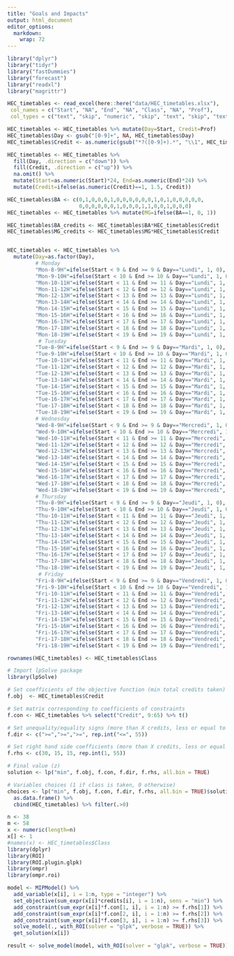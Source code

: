 ```yaml
---
title: "Goals and Impacts"
output: html_document
editor_options: 
  markdown: 
    wrap: 72
---
```


```r
library("dplyr")
library("tidyr")
library("fastDummies")
library("forecast")
library("readxl")
library("magrittr")

HEC_timetables <- read_excel(here::here("data/HEC_timetables.xlsx"), 
 col_names = c("Start", "NA", "End", "NA", "Class", "NA", "Prof"), 
 col_types = c("text", "skip", "numeric", "skip", "text", "skip", "text"))

HEC_timetables <- HEC_timetables %>% mutate(Day=Start, Credit=Prof)
HEC_timetables$Day <- gsub("[0-9]+", NA, HEC_timetables$Day) 
HEC_timetables$Credit <- as.numeric(gsub("*?([0-9]+).*", "\\1", HEC_timetables$Prof)) 

HEC_timetables <- HEC_timetables %>% 
  fill(Day, .direction = c("down")) %>%
  fill(Credit, .direction = c("up")) %>%
  na.omit() %>%
  mutate(Start=as.numeric(Start)*24, End=as.numeric(End)*24) %>%
  mutate(Credit=ifelse(as.numeric(Credit)==1, 1.5, Credit)) 

HEC_timetables$BA <- c(0,1,0,0,0,1,0,0,0,0,0,0,1,0,1,0,0,0,0,0,
                       0,0,0,0,0,0,1,0,0,0,1,1,0,0,1,0,0,0)
HEC_timetables <- HEC_timetables %>% mutate(MG=ifelse(BA==1, 0, 1))

HEC_timetables$BA_credits <- HEC_timetables$BA*HEC_timetables$Credit
HEC_timetables$MG_credits <- HEC_timetables$MG*HEC_timetables$Credit


HEC_timetables <- HEC_timetables %>%
  mutate(Day=as.factor(Day), 
         # Monday
         "Mon-8-9H"=ifelse(Start < 9 & End >= 9 & Day=="Lundi", 1, 0), 
         "Mon-9-10H"=ifelse(Start < 10 & End >= 10 & Day=="Lundi", 1, 0),
         "Mon-10-11H"=ifelse(Start < 11 & End >= 11 & Day=="Lundi", 1, 0),
         "Mon-11-12H"=ifelse(Start < 12 & End >= 12 & Day=="Lundi", 1, 0), 
         "Mon-12-13H"=ifelse(Start < 13 & End >= 13 & Day=="Lundi", 1, 0),
         "Mon-13-14H"=ifelse(Start < 14 & End >= 14 & Day=="Lundi", 1, 0),
         "Mon-14-15H"=ifelse(Start < 15 & End >= 15 & Day=="Lundi", 1, 0), 
         "Mon-15-16H"=ifelse(Start < 16 & End >= 16 & Day=="Lundi", 1, 0),
         "Mon-16-17H"=ifelse(Start < 17 & End >= 17 & Day=="Lundi", 1, 0),
         "Mon-17-18H"=ifelse(Start < 18 & End >= 18 & Day=="Lundi", 1, 0),
         "Mon-18-19H"=ifelse(Start < 19 & End >= 19 & Day=="Lundi", 1, 0), 
          # Tuesday
         "Tue-8-9H"=ifelse(Start < 9 & End >= 9 & Day=="Mardi", 1, 0), 
         "Tue-9-10H"=ifelse(Start < 10 & End >= 10 & Day=="Mardi", 1, 0),
         "Tue-10-11H"=ifelse(Start < 11 & End >= 11 & Day=="Mardi", 1, 0),
         "Tue-11-12H"=ifelse(Start < 12 & End >= 12 & Day=="Mardi", 1, 0), 
         "Tue-12-13H"=ifelse(Start < 13 & End >= 13 & Day=="Mardi", 1, 0),
         "Tue-13-14H"=ifelse(Start < 14 & End >= 14 & Day=="Mardi", 1, 0),
         "Tue-14-15H"=ifelse(Start < 15 & End >= 15 & Day=="Mardi", 1, 0), 
         "Tue-15-16H"=ifelse(Start < 16 & End >= 16 & Day=="Mardi", 1, 0),
         "Tue-16-17H"=ifelse(Start < 17 & End >= 17 & Day=="Mardi", 1, 0),
         "Tue-17-18H"=ifelse(Start < 18 & End >= 18 & Day=="Mardi", 1, 0),
         "Tue-18-19H"=ifelse(Start < 19 & End >= 19 & Day=="Mardi", 1, 0), 
         # Wednesday
         "Wed-8-9H"=ifelse(Start < 9 & End >= 9 & Day=="Mercredi", 1, 0), 
         "Wed-9-10H"=ifelse(Start < 10 & End >= 10 & Day=="Mercredi", 1, 0),
         "Wed-10-11H"=ifelse(Start < 11 & End >= 11 & Day=="Mercredi", 1, 0),
         "Wed-11-12H"=ifelse(Start < 12 & End >= 12 & Day=="Mercredi", 1, 0), 
         "Wed-12-13H"=ifelse(Start < 13 & End >= 13 & Day=="Mercredi", 1, 0),
         "Wed-13-14H"=ifelse(Start < 14 & End >= 14 & Day=="Mercredi", 1, 0),
         "Wed-14-15H"=ifelse(Start < 15 & End >= 15 & Day=="Mercredi", 1, 0), 
         "Wed-15-16H"=ifelse(Start < 16 & End >= 16 & Day=="Mercredi", 1, 0),
         "Wed-16-17H"=ifelse(Start < 17 & End >= 17 & Day=="Mercredi", 1, 0),
         "Wed-17-18H"=ifelse(Start < 18 & End >= 18 & Day=="Mercredi", 1, 0),
         "Wed-18-19H"=ifelse(Start < 19 & End >= 19 & Day=="Mercredi", 1, 0), 
         # Thursday
         "Thu-8-9H"=ifelse(Start < 9 & End >= 9 & Day=="Jeudi", 1, 0), 
         "Thu-9-10H"=ifelse(Start < 10 & End >= 10 & Day=="Jeudi", 1, 0),
         "Thu-10-11H"=ifelse(Start < 11 & End >= 11 & Day=="Jeudi", 1, 0),
         "Thu-11-12H"=ifelse(Start < 12 & End >= 12 & Day=="Jeudi", 1, 0), 
         "Thu-12-13H"=ifelse(Start < 13 & End >= 13 & Day=="Jeudi", 1, 0),
         "Thu-13-14H"=ifelse(Start < 14 & End >= 14 & Day=="Jeudi", 1, 0),
         "Thu-14-15H"=ifelse(Start < 15 & End >= 15 & Day=="Jeudi", 1, 0), 
         "Thu-15-16H"=ifelse(Start < 16 & End >= 16 & Day=="Jeudi", 1, 0),
         "Thu-16-17H"=ifelse(Start < 17 & End >= 17 & Day=="Jeudi", 1, 0),
         "Thu-17-18H"=ifelse(Start < 18 & End >= 18 & Day=="Jeudi", 1, 0),
         "Thu-18-19H"=ifelse(Start < 19 & End >= 19 & Day=="Jeudi", 1, 0), 
          # Friday
         "Fri-8-9H"=ifelse(Start < 9 & End >= 9 & Day=="Vendredi", 1, 0), 
         "Fri-9-10H"=ifelse(Start < 10 & End >= 10 & Day=="Vendredi", 1, 0),
         "Fri-10-11H"=ifelse(Start < 11 & End >= 11 & Day=="Vendredi", 1, 0),
         "Fri-11-12H"=ifelse(Start < 12 & End >= 12 & Day=="Vendredi", 1, 0), 
         "Fri-12-13H"=ifelse(Start < 13 & End >= 13 & Day=="Vendredi", 1, 0),
         "Fri-13-14H"=ifelse(Start < 14 & End >= 14 & Day=="Vendredi", 1, 0),
         "Fri-14-15H"=ifelse(Start < 15 & End >= 15 & Day=="Vendredi", 1, 0), 
         "Fri-15-16H"=ifelse(Start < 16 & End >= 16 & Day=="Vendredi", 1, 0),
         "Fri-16-17H"=ifelse(Start < 17 & End >= 17 & Day=="Vendredi", 1, 0),
         "Fri-17-18H"=ifelse(Start < 18 & End >= 18 & Day=="Vendredi", 1, 0),
         "Fri-18-19H"=ifelse(Start < 19 & End >= 19 & Day=="Vendredi", 1, 0)) 

rownames(HEC_timetables) <- HEC_timetables$Class
```


```r
# Import lpSolve package
library(lpSolve)

# Set coefficients of the objective function (min total credits taken)
f.obj  <- HEC_timetables$Credit

# Set matrix corresponding to coefficients of constraints
f.con <- HEC_timetables %>% select("Credit", 9:65) %>% t()

# Set unequality/equality signs (more than X credits, less or equal to 1 class/timeslot)
f.dir <- c(">=",">=",">=", rep.int("<=", 55))

# Set right hand side coefficients (more than X credits, less or equal to 1 class/timeslot)
f.rhs <- c(30, 15, 15, rep.int(1, 55))

# Final value (z)
solution <- lp("min", f.obj, f.con, f.dir, f.rhs, all.bin = TRUE)

# Variables choices (1 if class is taken, 0 otherwise)
choices <- lp("min", f.obj, f.con, f.dir, f.rhs, all.bin = TRUE)$solution %>% 
  as.data.frame() %>%
  cbind(HEC_timetables) %>% filter(.>0)

```

```r
n <- 38
m <- 58
x <- numeric(length=n)
x[] <- 1
#names(x) <- HEC_timetables$Class
library(dplyr)
library(ROI)
library(ROI.plugin.glpk)
library(ompr)
library(ompr.roi)

model <- MIPModel() %>%
  add_variable(x[i], i = 1:n, type = "integer") %>%
  set_objective(sum_expr(x[i]*credits[i], i = 1:n), sens = "min") %>%
  add_constraint(sum_expr(x[i]*f.con[1, i], i = 1:n) >= f.rhs[1]) %>%
  add_constraint(sum_expr(x[i]*f.con[2, i], i = 1:n) >= f.rhs[2]) %>%
  add_constraint(sum_expr(x[i]*f.con[3, i], i = 1:n) >= f.rhs[3]) %>% 
  solve_model(., with_ROI(solver = "glpk", verbose = TRUE)) %>%
  get_solution(x[i])

result <- solve_model(model, with_ROI(solver = "glpk", verbose = TRUE))
```
